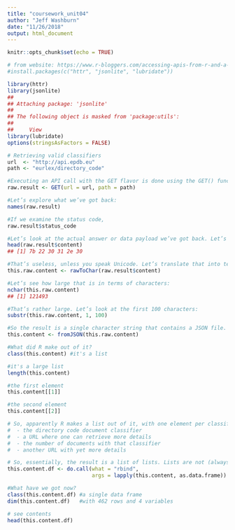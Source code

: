 ```yaml
---
title: "coursework_unit04"
author: "Jeff Washburn"
date: "11/26/2018"
output: html_document
---
```


```r
knitr::opts_chunk$set(echo = TRUE)

# from website: https://www.r-bloggers.com/accessing-apis-from-r-and-a-little-r-programming/
#install.packages(c("httr", "jsonlite", "lubridate"))

library(httr)
library(jsonlite)
## 
## Attaching package: 'jsonlite'
## 
## The following object is masked from 'package:utils':
## 
##     View
library(lubridate)
options(stringsAsFactors = FALSE)
```

```r
# Retrieving valid classifiers
url  <- "http://api.epdb.eu"
path <- "eurlex/directory_code"

#Executing an API call with the GET flavor is done using the GET() function.
raw.result <- GET(url = url, path = path)

#Let’s explore what we’ve got back:
names(raw.result)

#If we examine the status code,
raw.result$status_code

#Let’s look at the actual answer or data payload we’ve got back. Let’s just look at the first few elements:
head(raw.result$content)
## [1] 7b 22 30 31 2e 30

#That’s useless, unless you speak Unicode. Let’s translate that into text.
this.raw.content <- rawToChar(raw.result$content)

#Let’s see how large that is in terms of characters:
nchar(this.raw.content)
## [1] 121493

#That’s rather large. Let’s look at the first 100 characters:
substr(this.raw.content, 1, 100)

#So the result is a single character string that contains a JSON file. Let’s tell R to parse it into something R can work with.
this.content <- fromJSON(this.raw.content)

#What did R make out of it?
class(this.content) #it's a list

#it's a large list
length(this.content) 

#the first element
this.content[[1]] 

#the second element
this.content[[2]] 

# So, apparently R makes a list out of it, with one element per classifier. Each element has:
#  - the directory code document classifier
#  - a URL where one can retrieve more details
#  - the number of documents with that classifier
#  - another URL with yet more details

# So, essentially, the result is a list of lists. Lists are not (always) very nice to work with, and lists of lists are usally despicable. Let’s turn it into a data frame:
this.content.df <- do.call(what = "rbind",
                           args = lapply(this.content, as.data.frame))

#What have we got now?
class(this.content.df) #a single data frame
dim(this.content.df)   #with 462 rows and 4 variables

# see contents
head(this.content.df)
```
